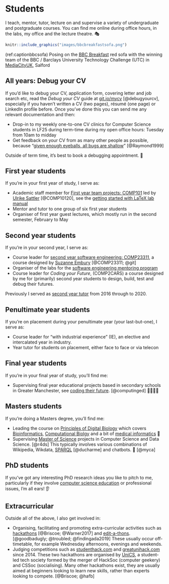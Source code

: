 # Students {#teaching}

I teach, mentor, tutor, lecture on and supervise a variety of undergraduate and postgraduate courses. You can find me online during office hours, in the labs, my office and the lecture theatre. 🎭

```r
knitr::include_graphics("images/bbcbreakfastsofa.png")
```
(ref:captionbbcsofa) Posing on the [BBC Breakfast](https://en.wikipedia.org/wiki/BBC_Breakfast) red sofa with the winning team of the BBC / Barclays University Technology Challenge (UTC) in [MediaCityUK](https://en.wikipedia.org/wiki/MediaCityUK), Salford

## All years: Debug your CV {#allyears}

If you'd like to debug your CV, application form, covering letter and job search etc, read the _Debug your CV_ guide at [git.io/mycv](http://git.io/mycv) [@debugyourcv], especially if you haven't written a CV (two pages), résumé (one page) or LinkedIn profile before. Once you've done this you can send me any relevant documentation and then:

* Drop-in to my weekly one-to-one CV clinics for Computer Science students in LF25 during term-time during my open office hours: Tuesday from 10am to midday
* Get feedback on your CV from as many other people as possible, because "[given enough eyeballs, all bugs are shallow](https://en.wikipedia.org/wiki/Linus%27s_law)" [@Raymond1999]

Outside of term time, it's best to book a debugging appointment. 🐛

## First year students {#year1}

If you're in your first year of study, I serve as:

* Academic staff member for [First year team projects: COMP101](https://studentnet.cs.manchester.ac.uk/ugt/COMP10120/syllabus/) led by [Ulrike Sattler](http://www.cs.man.ac.uk/~sattler/) [@COMP10120], see the [getting started with LaTeX lab manual](http://latex4year1.netlify.app)
* Mentor and tutor to one group of six first year students
* Organiser of first year guest lectures, which mostly run in the second semester, February to May

## Second year students {#year2}

If you're in your second year, I serve as:

* Course leader for [second year software engineering: COMP23311](https://studentnet.cs.manchester.ac.uk/ugt/COMP23311/syllabus/), a course designed by [Suzanne Embury](http://www.cs.man.ac.uk/~embury/) [@COMP23311; @git]
* Organiser of the labs for the [software engineering mentoring program](https://www.cs.manchester.ac.uk/connect/business-engagement/industrial-mentoring/)
* Course leader for *Coding your Future*, (COMP2CARS) a course designed by me for (primarily) second year students to design, build, test and debug their futures.

Previously I served as [second year tutor](https://studentnet.cs.manchester.ac.uk/ugt/year2/) from 2016 through to 2020.

## Penultimate year students {#penultimate}

If you're on placement during your penultimate year (your last-but-one), I serve as:

* Course leader for "with industrial experience" (IE), an elective and intercalated year in industry.
* Year tutor for students on placement, either face to face or via telecon

## Final year students {#finalyear}

If you're in your final year of study, you'll find me:

* Supervising final year educational projects based in secondary schools in Greater Manchester, see [coding their future](#coding-their-future). [@computinged] 👩‍💻👨‍💻

## Masters students {#masters}

If you're doing a Masters degree, you'll find me:

* Leading the course on [Principles of Digital Biology](http://studentnet.cs.manchester.ac.uk/pgt/COMP60532/syllabus/) which covers [Bioinformatics](https://en.wikipedia.org/wiki/Bioinformatics), [Computational Biolgy](https://en.wikipedia.org/wiki/Computational_biology) and a bit of [medical informatics](https://en.wikipedia.org/wiki/Health_informatics) 🧬
* Supervising [Master of Science](https://www.cs.manchester.ac.uk/study/masters/) projects in Computer Science and Data Science. [@r4ds] This typically involves various combinations of Wikipedia, Wikdata, [SPARQL](https://en.wikipedia.org/wiki/SPARQL) [@ducharme] and chatbots. 🤖 [@myca]

## PhD students {#phds}

If you've got any interesting PhD research ideas you like to pitch to me, particularly if they involve [computer science education](https://sigcse.cs.manchester.ac.uk) or professional issues, I'm all ears! 👂

## Extracurricular

Outside all of the above, I also get involved in:

* Organising, facilitating and promoting extra-curricular activities such as [hackathons](https://en.wikipedia.org/wiki/Hackathon) [@Briscoe; @Warner2017] and [edit-a-thons](https://en.wikipedia.org/wiki/Edit-a-thon). [@goodbadugly; @troubled; @findingada2019] These usually occur off-timetable, for example Wednesday afternoons, evenings and weekends.
* Judging competitions such as [studenthack.com](https://www.studenthack.com) and [greatunihack.com](https://greatunihack.com) since 2014. These two hackathons are organised by [UniCS](https://www.unicsmcr.com/), a student-led tech society formed by the merger of HackSoc (computer geekery) and CSSoc (socialising). Many other hackathons exist, they are usually aimed at beginners looking to learn new skills, rather than experts looking to compete. [@Briscoe; @hafb]
